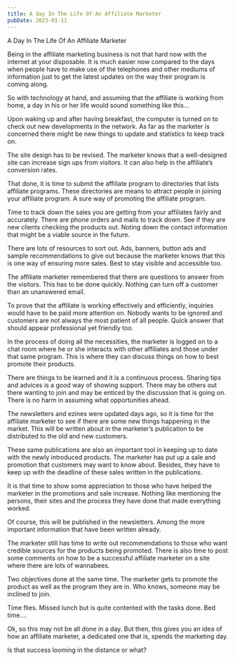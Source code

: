 ```yaml
---
title: A day In The Life Of An Affiliate Marketer
pubDate: 2023-01-11
---
```


A Day In The Life Of An Affiliate Marketer 

Being in the affiliate marketing business is not that hard now with the internet at your disposable. It is much easier now compared to the days when people have to make use of the telephones and other mediums of information just to get the latest updates on the way their program is coming along. 

So with technology at hand, and assuming that the affiliate is working from home, a day in his or her life would sound something like this…

Upon waking up and after having breakfast, the computer is turned on to check out new developments in the network. As far as the marketer is concerned there might be new things to update and statistics to keep track on. 

The site design has to be revised. The marketer knows that a well-designed site can increase sign ups from visitors. It can also help in the affiliate’s conversion rates.

That done, it is time to submit the affiliate program to directories that lists affiliate programs. These directories are means to attract people in joining your affiliate program. A sure way of promoting the affiliate program. 

Time to track down the sales you are getting from your affiliates fairly and accurately. There are phone orders and mails to track down. See if they are new clients checking the products out. Noting down the contact information that might be a viable source in the future.

There are lots of resources to sort out. Ads, banners, button ads and sample recommendations to give out because the marketer knows that this is one way of ensuring more sales. Best to stay visible and accessible too.

The affiliate marketer remembered that there are questions to answer from the visitors. This has to be done quickly. Nothing can turn off a customer than an unanswered email. 

To prove that the affiliate is working effectively and efficiently, inquiries would have to be paid more attention on. Nobody wants to be ignored and customers are not always the most patient of all people. Quick answer that should appear professional yet friendly too.

In the process of doing all the necessities, the marketer is logged on to a chat room where he or she interacts with other affiliates and those under that same program. This is where they can discuss things on how to best promote their products. 

There are things to be learned and it is a continuous process. Sharing tips and advices is a good way of showing support. There may be others out there wanting to join and may be enticed by the discussion that is going on. There is no harm in assuming what opportunities ahead. 

The newsletters and ezines were updated days ago, so it is time for the affiliate marketer to see if there are some new things happening in the market. This will be written about in the marketer’s publication to be distributed to the old and new customers. 

These same publications are also an important tool in keeping up to date with the newly introduced products. The marketer has put up a sale and promotion that customers may want to know about. Besides, they have to keep up with the deadline of these sales written in the publications.

It is that time to show some appreciation to those who have helped the marketer in the promotions and sale increase. Nothing like mentioning the persons, their sites and the process they have done that made everything worked.

Of course, this will be published in the newsletters. Among the more important information that have been written already.

The marketer still has time to write out recommendations to those who want credible sources for the products being promoted. There is also time to post some comments on how to be a successful affiliate marketer on a site where there are lots of wannabees.

Two objectives done at the same time. The marketer gets to promote the product as well as the program they are in. Who knows, someone may be inclined to join. 

Time flies. Missed lunch but is quite contented with the tasks done. Bed time….

Ok, so this may not be all done in a day. But then, this gives you an idea of how an affiliate marketer, a dedicated one that is, spends the marketing day. 

Is that success looming in the distance or what?